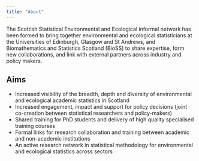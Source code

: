 ```yaml
---
title: "About"
---
```


The Scottish Statistical Environmental and Ecological informal network has been
formed to bring together environmental and ecological statisticians at the
Universities of Edinburgh, Glasgow and St Andrews, and Biomathematics and
Statistics Scotland (BioSS) to share expertise, form new collaborations,
and link with external partners across industry and policy makers.

## Aims

- Increased visibility of the breadth, depth  and diversity of environmental and ecological academic statistics in Scotland
- Increased engagement, impact and support for policy decisions (joint co-creation between statistical researchers and policy-makers)
- Shared training for PhD students and delivery of high quality specialised training courses
- Formal links for research collaboration and training between academic and non-academic institutions
- An active research network in statistical methodology for environmental and ecological statistics across sectors
